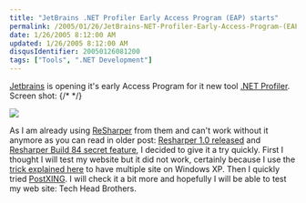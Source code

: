 ```yaml
---
title: "JetBrains .NET Profiler Early Access Program (EAP) starts"
permalink: /2005/01/26/JetBrains-NET-Profiler-Early-Access-Program-(EAP)-starts/
date: 1/26/2005 8:12:00 AM
updated: 1/26/2005 8:12:00 AM
disqusIdentifier: 20050126081200
tags: ["Tools", ".NET Development"]
---
```


[Jetbrains](http://www.jetbrains.com/) is opening it's early Access Program for it new tool [.NET Profiler](http://www.jetbrains.net/confluence/display/NetProf/Home;jsessionid=2D14D441FF9F196312B8F8303B583D34). Screen shot:
{/* <!-- more --> */}

![](http://membres.lycos.fr/lkempe//jetbrain.jpg)

As I am already using [ReSharper](http://www.jetbrains.com/resharper/) from them and can't work without it anymore as you can read in older post: [Resharper 1.0 released](http://weblogs.asp.net/lkempe/archive/2004/07/22/191622.aspx) and [Resharper Build 84 secret feature](http://weblogs.asp.net/lkempe/archive/2004/06/07/150356.aspx), I decided to give it a try quickly. First I thought I will test my website but it did not work, certainly because I use the [trick explained here](http://weblogs.asp.net/lkempe/archive/2004/10/17/243561.aspx) to have multiple site on Windows XP. Then I quickly tried [PostXING](http://projectdistributor.net/Projects/Project.aspx?projectId=12). I will check it a bit more and hopefully I will be able to test my web site: Tech Head Brothers.
